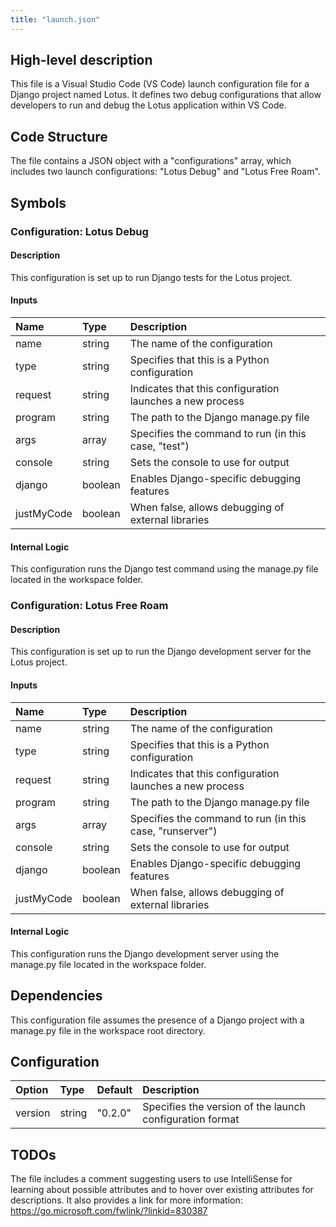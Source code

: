 ```yaml
---
title: "launch.json"
---
```


## High-level description
This file is a Visual Studio Code (VS Code) launch configuration file for a Django project named Lotus. It defines two debug configurations that allow developers to run and debug the Lotus application within VS Code.

## Code Structure
The file contains a JSON object with a "configurations" array, which includes two launch configurations: "Lotus Debug" and "Lotus Free Roam".

## Symbols

### Configuration: Lotus Debug
#### Description
This configuration is set up to run Django tests for the Lotus project.

#### Inputs
| Name | Type | Description |
|:-----|:-----|:------------|
| name | string | The name of the configuration |
| type | string | Specifies that this is a Python configuration |
| request | string | Indicates that this configuration launches a new process |
| program | string | The path to the Django manage.py file |
| args | array | Specifies the command to run (in this case, "test") |
| console | string | Sets the console to use for output |
| django | boolean | Enables Django-specific debugging features |
| justMyCode | boolean | When false, allows debugging of external libraries |

#### Internal Logic
This configuration runs the Django test command using the manage.py file located in the workspace folder.

### Configuration: Lotus Free Roam
#### Description
This configuration is set up to run the Django development server for the Lotus project.

#### Inputs
| Name | Type | Description |
|:-----|:-----|:------------|
| name | string | The name of the configuration |
| type | string | Specifies that this is a Python configuration |
| request | string | Indicates that this configuration launches a new process |
| program | string | The path to the Django manage.py file |
| args | array | Specifies the command to run (in this case, "runserver") |
| console | string | Sets the console to use for output |
| django | boolean | Enables Django-specific debugging features |
| justMyCode | boolean | When false, allows debugging of external libraries |

#### Internal Logic
This configuration runs the Django development server using the manage.py file located in the workspace folder.

## Dependencies
This configuration file assumes the presence of a Django project with a manage.py file in the workspace root directory.

## Configuration
| Option | Type | Default | Description |
|:-------|:-----|:--------|:------------|
| version | string | "0.2.0" | Specifies the version of the launch configuration format |

## TODOs
The file includes a comment suggesting users to use IntelliSense for learning about possible attributes and to hover over existing attributes for descriptions. It also provides a link for more information: https://go.microsoft.com/fwlink/?linkid=830387